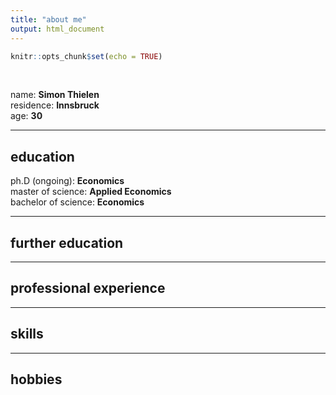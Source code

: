 ```yaml
---
title: "about me"
output: html_document
---
```


```r
knitr::opts_chunk$set(echo = TRUE)
```

<br>

name: **Simon Thielen**  
residence: **Innsbruck**  
age: **30**  

*****************************************************

## education
ph.D (ongoing): **Economics**  
master of science: **Applied Economics**  
bachelor of science: **Economics**  

*****************************************************

## further education

*****************************************************

## professional experience

*****************************************************

## skills

*****************************************************

## hobbies